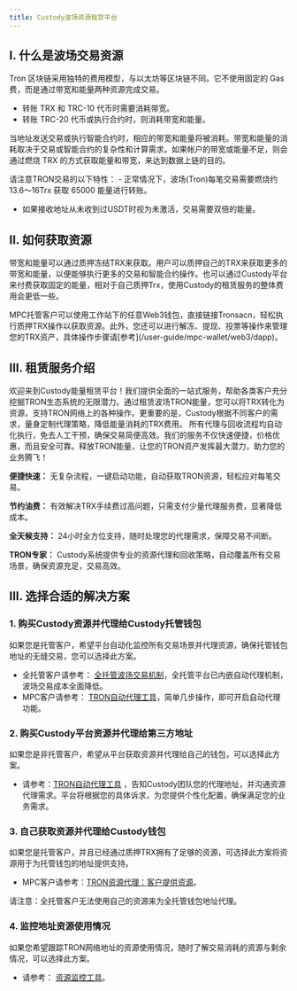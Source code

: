 ---
title: Custody波场资源租赁平台
---

## I. 什么是波场交易资源
Tron 区块链采用独特的费用模型，与以太坊等区块链不同。它不使用固定的 Gas 费，而是通过带宽和能量两种资源完成交易。
- 转账 TRX 和 TRC-10 代币时需要消耗带宽。
- 转账 TRC-20 代币或执行合约时，则消耗带宽和能量。

当地址发送交易或执行智能合约时，相应的带宽和能量将被消耗。带宽和能量的消耗取决于交易或智能合约的复杂性和计算需求。如果帐户的带宽或能量不足，则会通过燃烧 TRX 的方式获取能量和带宽，来达到数据上链的目的。


<Tip> 
请注意TRON交易的以下特性：
- 正常情况下，波场(Tron)每笔交易需要燃烧约13.6～16Trx 获取 65000 能量进行转账。

- 如果接收地址从未收到过USDT时视为未激活，交易需要双倍的能量。
</Tip>


## II. 如何获取资源
带宽和能量可以通过质押冻结TRX来获取。用户可以质押自己的TRX来获取更多的带宽和能量，以便能够执行更多的交易和智能合约操作。也可以通过Custody平台来付费获取固定的能量，相对于自己质押Trx，使用Custody的租赁服务的整体费用会更低一些。

<Note> 
MPC托管客户可以使用工作站下的任意Web3钱包，直接链接Tronsacn，轻松执行质押TRX操作以获取资源。此外，您还可以进行解冻、提现、投票等操作来管理您的TRX资产，具体操作步骤请[参考](/user-guide/mpc-wallet/web3/dapp)。
</Note>

## III. 租赁服务介绍
欢迎来到Custody能量租赁平台！我们提供全面的一站式服务，帮助各类客户充分挖掘TRON生态系统的无限潜力。通过租赁波场TRON能量，您可以将TRX转化为资源，支持TRON网络上的各种操作。更重要的是，Custody根据不同客户的需求，量身定制代理策略，降低能量消耗的TRX费用。
所有代理与回收流程均自动化执行，免去人工干预，确保交易简便高效。我们的服务不仅快速便捷，价格优惠，而且安全可靠。释放TRON能量，让您的TRON资产发挥最大潜力，助力您的业务腾飞！

**便捷快速：** 无复杂流程，一键启动功能，自动获取TRON资源，轻松应对每笔交易。

**节约油费：** 有效解决TRX手续费过高问题，只需支付少量代理服务费，显著降低成本。

**全天候支持：** 24小时全方位支持，随时处理您的代理需求，保障交易不间断。

**TRON专家：** Custody系统提供专业的资源代理和回收策略，自动覆盖所有交易场景，确保资源充足，交易高效。


## III. 选择合适的解决方案

### 1. 购买Custody资源并代理给Custody托管钱包
如果您是托管客户，希望平台自动化监控所有交易场景并代理资源，确保托管钱包地址的无缝交易，您可以选择此方案。
- 全托管客户请参考： [全托管波场交易机制](/help-center/manage-joint/account-transfer/tron-transaction)，全托管平台已内嵌自动代理机制，波场交易成本全面降低。
- MPC客户请参考： [TRON自动代理工具](/user-guide/Tron-delegation/resource-from-custody)，简单几步操作，即可开启自动代理功能。

### 2. 购买Custody平台资源并代理给第三方地址
如果您是非托管客户，希望从平台获取资源并代理给自己的钱包，可以选择此方案。
- 请参考：[TRON自动代理工具](/user-guide/Tron-delegation/resource-from-custody) ，告知Custody团队您的代理地址，并沟通资源代理需求。平台将根据您的具体诉求，为您提供个性化配置，确保满足您的业务需求。


### 3. 自己获取资源并代理给Custody钱包
如果您是托管客户，并且已经通过质押TRX拥有了足够的资源，可选择此方案将资源用于为托管钱包的地址提供支持。

- MPC客户请参考：[TRON资源代理：客户提供资源](user-guide/Tron-delegation/resource-from-client)。

<Warning>
请注意：全托管客户无法使用自己的资源来为全托管钱包地址代理。
</Warning>

### 4. 监控地址资源使用情况
如果您希望跟踪TRON网络地址的资源使用情况，随时了解交易消耗的资源与剩余情况，可以选择此方案。
- 请参考： [资源监控工具](/user-guide/Tron-delegation/resource-monitor)。

